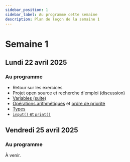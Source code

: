```yaml
---
sidebar_position: 1
sidebar_label: Au programme cette semaine
description: Plan de leçon de la semaine 1
---
```


# Semaine 1

## Lundi 22 avril 2025

### Au programme
- Retour sur les exercices
- Projet open source et recherche d'emploi (discussion)
- [Variables (suite)](https://archambaultv-prof.github.io/programmation-python/docs/variables_types/variable_boite)
- [Opérations arithmétiques](https://archambaultv-prof.github.io/programmation-python/docs/variables_types/operateurs) et [ordre de priorité](https://archambaultv-prof.github.io/programmation-python/docs/variables_types/operateurs#ordre-de-priorit%C3%A9-des-op%C3%A9rateurs)
- [Types](https://archambaultv-prof.github.io/programmation-python/docs/variables_types/types)
- [`input()` et `print()`](https://archambaultv-prof.github.io/programmation-python/docs/variables_types/input_output)

## Vendredi 25 avril 2025

### Au programme

À venir.